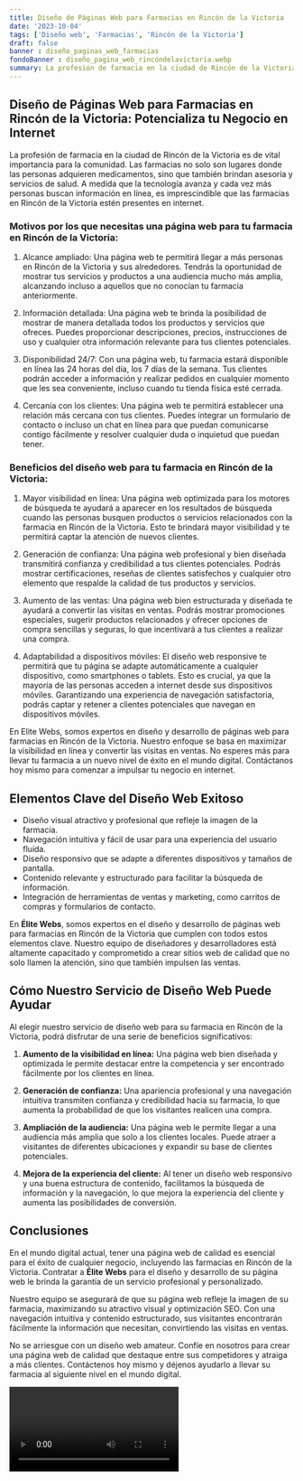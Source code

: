 ```yaml
---
title: Diseño de Páginas Web para Farmacias en Rincón de la Victoria
date: '2023-10-04'
tags: ['Diseño web', 'Farmacias', 'Rincón de la Victoria']
draft: false
banner : diseño_paginas_web_farmacias
fondoBanner : diseño_pagina_web_rincóndelavictoria.webp
summary: La profesión de farmacia en la ciudad de Rincón de la Victoria es de vital importancia para la comunidad. Las farmacias no solo son lugares donde las personas adquieren medicamentos, sino que también brindan asesoría y servicios de salud. A medida que la tecnología avanza y cada vez más personas buscan información en línea, es imprescindible que las farmacias en Rincón de la Victoria estén presentes en internet. 
---
```


## Diseño de Páginas Web para Farmacias en Rincón de la Victoria: Potencializa tu Negocio en Internet

La profesión de farmacia en la ciudad de Rincón de la Victoria es de vital importancia para la comunidad. Las farmacias no solo son lugares donde las personas adquieren medicamentos, sino que también brindan asesoría y servicios de salud. A medida que la tecnología avanza y cada vez más personas buscan información en línea, es imprescindible que las farmacias en Rincón de la Victoria estén presentes en internet. 

### Motivos por los que necesitas una página web para tu farmacia en Rincón de la Victoria:

1. Alcance ampliado: Una página web te permitirá llegar a más personas en Rincón de la Victoria y sus alrededores. Tendrás la oportunidad de mostrar tus servicios y productos a una audiencia mucho más amplia, alcanzando incluso a aquellos que no conocían tu farmacia anteriormente.

2. Información detallada: Una página web te brinda la posibilidad de mostrar de manera detallada todos los productos y servicios que ofreces. Puedes proporcionar descripciones, precios, instrucciones de uso y cualquier otra información relevante para tus clientes potenciales.

3. Disponibilidad 24/7: Con una página web, tu farmacia estará disponible en línea las 24 horas del día, los 7 días de la semana. Tus clientes podrán acceder a información y realizar pedidos en cualquier momento que les sea conveniente, incluso cuando tu tienda física esté cerrada.

4. Cercanía con los clientes: Una página web te permitirá establecer una relación más cercana con tus clientes. Puedes integrar un formulario de contacto o incluso un chat en línea para que puedan comunicarse contigo fácilmente y resolver cualquier duda o inquietud que puedan tener.

### Beneficios del diseño web para tu farmacia en Rincón de la Victoria:

1. Mayor visibilidad en línea: Una página web optimizada para los motores de búsqueda te ayudará a aparecer en los resultados de búsqueda cuando las personas busquen productos o servicios relacionados con la farmacia en Rincón de la Victoria. Esto te brindará mayor visibilidad y te permitirá captar la atención de nuevos clientes.

2. Generación de confianza: Una página web profesional y bien diseñada transmitirá confianza y credibilidad a tus clientes potenciales. Podrás mostrar certificaciones, reseñas de clientes satisfechos y cualquier otro elemento que respalde la calidad de tus productos y servicios.

3. Aumento de las ventas: Una página web bien estructurada y diseñada te ayudará a convertir las visitas en ventas. Podrás mostrar promociones especiales, sugerir productos relacionados y ofrecer opciones de compra sencillas y seguras, lo que incentivará a tus clientes a realizar una compra.

4. Adaptabilidad a dispositivos móviles: El diseño web responsive te permitirá que tu página se adapte automáticamente a cualquier dispositivo, como smartphones o tablets. Esto es crucial, ya que la mayoría de las personas acceden a internet desde sus dispositivos móviles. Garantizando una experiencia de navegación satisfactoria, podrás captar y retener a clientes potenciales que navegan en dispositivos móviles.

En Elite Webs, somos expertos en diseño y desarrollo de páginas web para farmacias en Rincón de la Victoria. Nuestro enfoque se basa en maximizar la visibilidad en línea y convertir las visitas en ventas. No esperes más para llevar tu farmacia a un nuevo nivel de éxito en el mundo digital. Contáctanos hoy mismo para comenzar a impulsar tu negocio en internet.

<GifSeo />

<Cta />

## Elementos Clave del Diseño Web Exitoso

- Diseño visual atractivo y profesional que refleje la imagen de la farmacia.
- Navegación intuitiva y fácil de usar para una experiencia del usuario fluida.
- Diseño responsivo que se adapte a diferentes dispositivos y tamaños de pantalla.
- Contenido relevante y estructurado para facilitar la búsqueda de información.
- Integración de herramientas de ventas y marketing, como carritos de compras y formularios de contacto.

En **Élite Webs**, somos expertos en el diseño y desarrollo de páginas web para farmacias en Rincón de la Victoria que cumplen con todos estos elementos clave. Nuestro equipo de diseñadores y desarrolladores está altamente capacitado y comprometido a crear sitios web de calidad que no solo llamen la atención, sino que también impulsen las ventas.

## Cómo Nuestro Servicio de Diseño Web Puede Ayudar

Al elegir nuestro servicio de diseño web para su farmacia en Rincón de la Victoria, podrá disfrutar de una serie de beneficios significativos:

1. **Aumento de la visibilidad en línea:** Una página web bien diseñada y optimizada le permite destacar entre la competencia y ser encontrado fácilmente por los clientes en línea.

2. **Generación de confianza:** Una apariencia profesional y una navegación intuitiva transmiten confianza y credibilidad hacia su farmacia, lo que aumenta la probabilidad de que los visitantes realicen una compra.

3. **Ampliación de la audiencia:** Una página web le permite llegar a una audiencia más amplia que solo a los clientes locales. Puede atraer a visitantes de diferentes ubicaciones y expandir su base de clientes potenciales.

4. **Mejora de la experiencia del cliente:** Al tener un diseño web responsivo y una buena estructura de contenido, facilitamos la búsqueda de información y la navegación, lo que mejora la experiencia del cliente y aumenta las posibilidades de conversión.

## Conclusiones

En el mundo digital actual, tener una página web de calidad es esencial para el éxito de cualquier negocio, incluyendo las farmacias en Rincón de la Victoria. Contratar a **Élite Webs** para el diseño y desarrollo de su página web le brinda la garantía de un servicio profesional y personalizado.

Nuestro equipo se asegurará de que su página web refleje la imagen de su farmacia, maximizando su atractivo visual y optimización SEO. Con una navegación intuitiva y contenido estructurado, sus visitantes encontrarán fácilmente la información que necesitan, convirtiendo las visitas en ventas.

No se arriesgue con un diseño web amateur. Confíe en nosotros para crear una página web de calidad que destaque entre sus competidores y atraiga a más clientes. Contáctenos hoy mismo y déjenos ayudarlo a llevar su farmacia al siguiente nivel en el mundo digital.

<Video />

<CtaBot job='Farmacias' city='Rincón de la Victoria'/>

<Gmaps query='Rincón de la Victoria+españa+maps' />